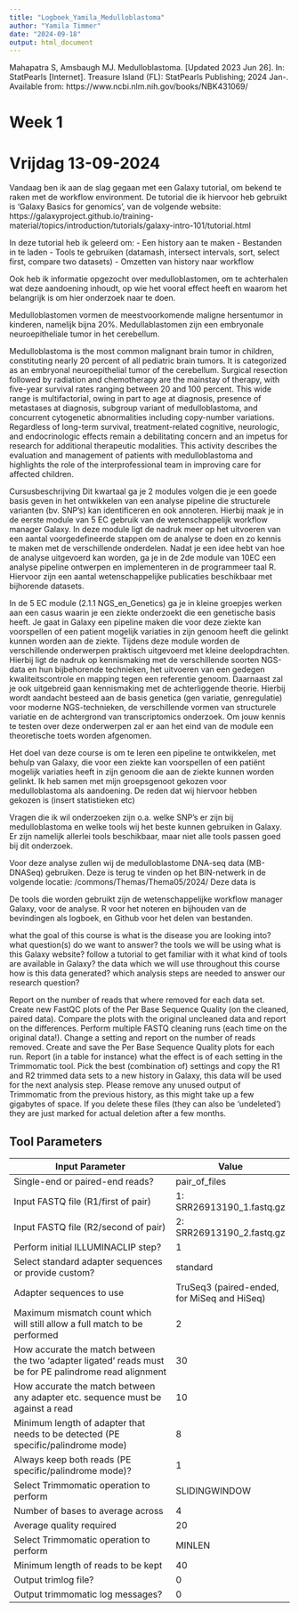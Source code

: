 ```yaml
---
title: "Logboek_Yamila_Medulloblastoma"
author: "Yamila Timmer"
date: "2024-09-18"
output: html_document
---
```


Mahapatra S, Amsbaugh MJ. Medulloblastoma. [Updated 2023 Jun 26]. In: StatPearls [Internet]. Treasure Island (FL): StatPearls Publishing; 2024 Jan-. Available from: https://www.ncbi.nlm.nih.gov/books/NBK431069/

# Week 1
# Vrijdag 13-09-2024
Vandaag ben ik aan de slag gegaan met een Galaxy tutorial, om bekend te raken met de workflow environment. De tutorial die ik hiervoor heb gebruikt is 'Galaxy Basics for genomics', van de volgende website: https://galaxyproject.github.io/training-material/topics/introduction/tutorials/galaxy-intro-101/tutorial.html

In deze tutorial heb ik geleerd om:
- Een history aan te maken
- Bestanden in te laden
- Tools te gebruiken (datamash, intersect intervals, sort, select first, compare two datasets)
- Omzetten van history naar workflow


Ook heb ik informatie opgezocht over medulloblastomen, om te achterhalen wat deze aandoening inhoudt, op wie het vooral effect heeft en waarom het belangrijk is om hier onderzoek naar te doen. 

Medulloblastomen vormen de meestvoorkomende maligne hersentumor in kinderen, namelijk bijna 20%. Medullablastomen zijn een embryonale neuroepitheliale tumor in het cerebellum.



Medulloblastoma is the most common malignant brain tumor in children, constituting nearly 20 percent of all pediatric brain tumors. It is categorized as an embryonal neuroepithelial tumor of the cerebellum. Surgical resection followed by radiation and chemotherapy are the mainstay of therapy, with five-year survival rates ranging between 20 and 100 percent. This wide range is multifactorial, owing in part to age at diagnosis, presence of metastases at diagnosis, subgroup variant of medulloblastoma, and concurrent cytogenetic abnormalities including copy-number variations. Regardless of long-term survival, treatment-related cognitive, neurologic, and endocrinologic effects remain a debilitating concern and an impetus for research for additional therapeutic modalities. This activity describes the evaluation and management of patients with medulloblastoma and highlights the role of the interprofessional team in improving care for affected children.

Cursusbeschrijving
Dit kwartaal ga je 2 modules volgen die je een goede basis geven in het ontwikkelen van een analyse pipeline die structurele varianten (bv. SNP's) kan identificeren en ook annoteren. Hierbij maak je in de eerste module van 5 EC gebruik van de wetenschappelijk workflow manager Galaxy. In deze module ligt de nadruk meer op het uitvoeren van een aantal voorgedefineerde stappen om de analyse te doen en zo kennis te maken met de verschillende onderdelen. Nadat je een idee hebt van hoe de analyse uitgevoerd kan worden, ga je in de 2de module van 10EC een analyse pipeline ontwerpen en implementeren in de programmeer taal R. Hiervoor zijn een aantal wetenschappelijke publicaties beschikbaar met bijhorende datasets.

In de 5 EC module (2.1.1 NGS_en_Genetics) ga je in kleine groepjes werken aan een casus waarin je een ziekte onderzoekt die een genetische basis heeft. Je gaat in Galaxy een pipeline maken die voor deze ziekte kan voorspellen of een patient mogelijk variaties in zijn genoom heeft die gelinkt kunnen worden aan de ziekte. Tijdens deze module worden de verschillende onderwerpen praktisch uitgevoerd met kleine deelopdrachten. Hierbij ligt de nadruk op kennismaking met de verschillende soorten NGS-data en hun bijbehorende technieken, het uitvoeren van een gedegen kwaliteitscontrole en mapping tegen een referentie genoom.
Daarnaast zal je ook uitgebreid gaan kennismaking met de achterliggende theorie. Hierbij wordt aandacht besteed aan de basis genetica (gen variatie, genregulatie) voor moderne NGS-technieken, de verschillende vormen van structurele variatie en de achtergrond van transcriptomics onderzoek. Om jouw kennis te testen over deze onderwerpen zal er aan het eind van de module een theoretische toets worden afgenomen.

Het doel van deze course is om te leren een pipeline te ontwikkelen, met behulp van Galaxy, die voor een ziekte kan voorspellen of een patiënt mogelijk variaties heeft in zijn genoom die aan de ziekte kunnen worden gelinkt. Ik heb samen met mijn groepsgenoot gekozen voor medulloblastoma als aandoening. De reden dat wij hiervoor hebben gekozen is (insert statistieken etc)

Vragen die ik wil onderzoeken zijn o.a. welke SNP's er zijn bij medulloblastoma en welke tools wij het beste kunnen gebruiken in Galaxy. Er zijn namelijk allerlei tools beschikbaar, maar niet alle tools passen goed bij dit onderzoek.

Voor deze analyse zullen wij de medulloblastome DNA-seq data (MB-DNASeq) gebruiken. Deze is terug te vinden op het BIN-netwerk in de volgende locatie: /commons/Themas/Thema05/2024/
Deze data is 

De tools die worden gebruikt zijn de wetenschappelijke workflow manager Galaxy, voor de analyse. R voor het noteren en bijhouden van de bevindingen als logboek, en Github voor het delen van bestanden.  

what the goal of this course is
what is the disease you are looking into?
what question(s) do we want to answer?
the tools we will be using
what is this Galaxy website? follow a tutorial to get familiar with it
what kind of tools are available in Galaxy?
the data which we will use throughout this course
how is this data generated?
which analysis steps are needed to answer our research question?


Report on the number of reads that where removed for each data set.
Create new FastQC plots of the Per Base Sequence Quality (on the cleaned, paired data).
Compare the plots with the original uncleaned data and report on the differences.
Perform multiple FASTQ cleaning runs (each time on the original data!).
Change a setting and report on the number of reads removed.
Create and save the Per Base Sequence Quality plots for each run.
Report (in a table for instance) what the effect is of each setting in the Trimmomatic tool.
Pick the best (combination of) settings and copy the R1 and R2 trimmed data sets to a new history in Galaxy, this data will be used for the next analysis step.
Please remove any unused output of Trimmomatic from the previous history, as this might take up a few gigabytes of space. If you delete these files (they can also be ‘undeleted’) they are just marked for actual deletion after a few months.

## **Tool Parameters**

| Input Parameter                                                                                         | Value                                       |
|---------------------------------------------------------------------------------------------------------|---------------------------------------------|
| Single-end or paired-end reads?                                                                         | pair_of_files                               |
| Input FASTQ file (R1/first of pair)                                                                     | 1: SRR26913190_1.fastq.gz                   |
| Input FASTQ file (R2/second of pair)                                                                    | 2: SRR26913190_2.fastq.gz                   |
| Perform initial ILLUMINACLIP step?                                                                      | 1                                           |
| Select standard adapter sequences or provide custom?                                                    | standard                                    |
| Adapter sequences to use                                                                                | TruSeq3 (paired-ended, for MiSeq and HiSeq) |
| Maximum mismatch count which will still allow a full match to be performed                              | 2                                           |
| How accurate the match between the two 'adapter ligated' reads must be for PE palindrome read alignment | 30                                          |
| How accurate the match between any adapter etc. sequence must be against a read                         | 10                                          |
| Minimum length of adapter that needs to be detected (PE specific/palindrome mode)                       | 8                                           |
| Always keep both reads (PE specific/palindrome mode)?                                                   | 1                                           |
| Select Trimmomatic operation to perform                                                                 | SLIDINGWINDOW                               |
| Number of bases to average across                                                                       | 4                                           |
| Average quality required                                                                                | 20                                          |
| Select Trimmomatic operation to perform                                                                 | MINLEN                                      |
| Minimum length of reads to be kept                                                                      | 40                                          |
| Output trimlog file?                                                                                    | 0                                           |
| Output trimmomatic log messages?                                                                        | 0                                           |
